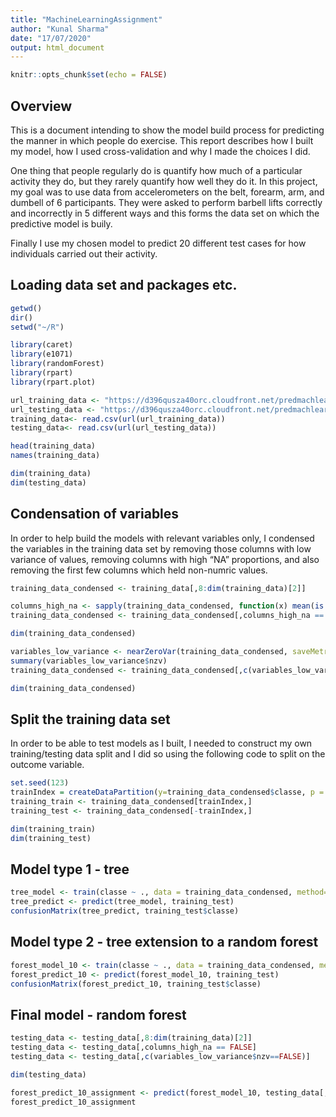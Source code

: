 ---
title: "MachineLearningAssignment"
author: "Kunal Sharma"
date: "17/07/2020"
output: html_document
---

```{r setup, include=FALSE}
knitr::opts_chunk$set(echo = FALSE)
```

## Overview

This is a document intending to show the model build process for predicting the manner in which people do exercise. This report describes how I built my model, how I used cross-validation and why I made the choices I did.

One thing that people regularly do is quantify how much of a particular activity they do, but they rarely quantify how well they do it. In this project, my goal was to use data from accelerometers on the belt, forearm, arm, and dumbell of 6 participants. They were asked to perform barbell lifts correctly and incorrectly in 5 different ways and this forms the data set on which the predictive model is buily.

Finally I use my chosen model to predict 20 different test cases for how individuals carried out their activity.

## Loading data set and packages etc.

```{r packages, results="hide", echo=TRUE}

getwd()
dir()
setwd("~/R")

library(caret)
library(e1071)
library(randomForest)
library(rpart)
library(rpart.plot)

```


```{r load, results="hide",echo=TRUE}

url_training_data <- "https://d396qusza40orc.cloudfront.net/predmachlearn/pml-training.csv"
url_testing_data <- "https://d396qusza40orc.cloudfront.net/predmachlearn/pml-testing.csv"
training_data<- read.csv(url(url_training_data))
testing_data<- read.csv(url(url_testing_data))

head(training_data)
names(training_data)

```


```{r dimensions, echo=TRUE}

dim(training_data)
dim(testing_data)

```

## Condensation of variables

In order to help build the models with relevant variables only, I condensed the variables in the training data set by removing those columns with low variance of values, removing columns with high "NA" proportions, and also removing the first few columns which held non-numric values.

```{r condense, echo=TRUE}

training_data_condensed <- training_data[,8:dim(training_data)[2]]

columns_high_na <- sapply(training_data_condensed, function(x) mean(is.na(x))) > 0.90
training_data_condensed <- training_data_condensed[,columns_high_na == FALSE]

dim(training_data_condensed)

variables_low_variance <- nearZeroVar(training_data_condensed, saveMetrics=TRUE)
summary(variables_low_variance$nzv)
training_data_condensed <- training_data_condensed[,c(variables_low_variance$nzv==FALSE)]

dim(training_data_condensed)

```


## Split the training data set

In order to be able to test models as I built, I needed to construct my own training/testing data split and I did so using the following code to split on the outcome variable.

```{r split, echo=TRUE}

set.seed(123)
trainIndex = createDataPartition(y=training_data_condensed$classe, p = 0.70, list=FALSE)
training_train <- training_data_condensed[trainIndex,]
training_test <- training_data_condensed[-trainIndex,]

dim(training_train)
dim(training_test)

```


## Model type 1 - tree

```{r tree, echo=TRUE}


tree_model <- train(classe ~ ., data = training_data_condensed, method="rpart")
tree_predict <- predict(tree_model, training_test)
confusionMatrix(tree_predict, training_test$classe)


```



## Model type 2 - tree extension to a random forest

```{r forest, echo=TRUE}

forest_model_10 <- train(classe ~ ., data = training_data_condensed, method = "rf", ntree = 10)
forest_predict_10 <- predict(forest_model_10, training_test)
confusionMatrix(forest_predict_10, training_test$classe)

```



## Final model - random forest

```{r final forest, echo=TRUE}

testing_data <- testing_data[,8:dim(training_data)[2]]
testing_data <- testing_data[,columns_high_na == FALSE]
testing_data <- testing_data[,c(variables_low_variance$nzv==FALSE)]

dim(testing_data)

forest_predict_10_assignment <- predict(forest_model_10, testing_data[,-53])
forest_predict_10_assignment

```
